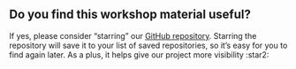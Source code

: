 ::: {.callout-tip appearance="minimal"}
## Do you find this workshop material useful?

If yes, please consider "starring" our [GitHub
repository](https://github.com/{{< meta gh.org >}}/{{< meta gh.repo >}}).
Starring the repository will save it to your list of saved repositories,
so it's easy for you to find again later. As a plus, it helps give our
project more visibility :star2:
:::
